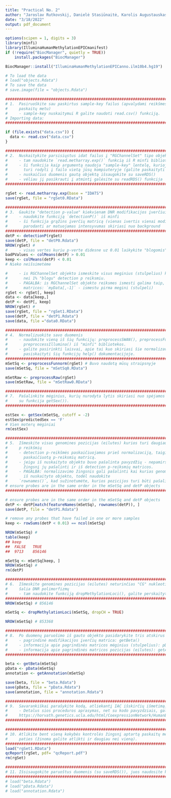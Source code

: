 ```yaml
---
title: "Practical No. 2"
author: "Jaroslav Rutkovskij, Danielė Stasiūnaitė, Karolis Augustauskas (JDK)"
date: "3/18/2022"
output: pdf_document
---
```

```r
options(scipen = 1, digits = 3)
library(minfi)
library(IlluminaHumanMethylationEPICmanifest)
if (!require("BiocManager", quietly = TRUE))
    install.packages("BiocManager")

BiocManager::install("IlluminaHumanMethylationEPICanno.ilm10b4.hg19")
```

```r
# To load the data
# load("objects.Rdata")
# To save the data
# save.image(file = "objects.Rdata")
```

```r
################################################################################################
# 1.  Pasiruoškite sau paskirtus sample-key failus (apvalydami reikšmes, panašiai kaip aptarėme
#     paskaitų metu)
#     - sample-key nuskaitymui R galite naudoti read.csv() funkciją.
# Importing data:
################################################################################################

if (file.exists("data.csv")) {
  data <- read.csv("data.csv")
}
```

```r
################################################################################################
# 2.  Nuskaitykite parsisiųstus idat failus į "RGChannelSet" tipo objektą
#     - tam naudokite `read.metharray.exp()` funkcią iš R minfi bibliotekos
#     - ši funkcija kaip argumentą naudoja "sample-key" lentelę, kurioje stulpelis Basename
#       turi rodyti į failo vietą jūsų kompiuteryje (galite paskaityti šios funkcijos help()).
#     - nuskaičius duomenis gautą objektą išsaugokite su saveRDS()
#     - vėliau jį pasikrauti į atmintį galėsite su readRDS() funkcija
################################################################################################

rgSet <- read.metharray.exp(base = "IDATS")
save(rgSet, file = "rgSet0.RData")
```

```r
################################################################################################
# 3.  Gaukite "detection p-value" kiekvienam DNR modifikacijos įverčiui
#     - naudokite funkciją `detectionP()` iš minfi
#     - ši funkcija grąžins įverčių matricą (vienas ivertis vienai modifikacijos reiksmei)
#       parodanti ar matuojamas intensyvumas skiriasi nuo background
################################################################################################
detP <- detectionP(rgSet)
save(detP, file = "detP0.Rdata")
NROW(rgSet) #
#     - visas vertes kuriu p-verte didesne uz 0.01 laikykite "blogomis"
badPValues <- colMeans(detP) > 0.01
keep <- colMeans(detP) < 0.01
# Nieko neišsimetėme

#     - is RGChannelSet objekto ismeskite visus meginius (stulpelius) kurie turi daugiau
#       nei 1% "blogu" detection p reiksmiu.
#     - PAGALBA: is RGChannelSet objekto reiksmes ismesti galima taip, kaip ir is
#       matricos: `myData[,-1]` - ismestu pirma megini (stulpeli)
rgSet <- rgSet[, keep]
data <- data[keep,]
detP <- detP[, keep]
NROW(rgSet) #
save(rgSet, file = "rgSet1.RData")
save(detP, file = "detP1.Rdata")
save(data, file ="data0.RData")
```

```r
####################################################################################################
# 4.  Normalizuokite savo duomenis
#     - naudokite vieną iš šių funkcijų: preprocessSWAN(), preprocessFunnorm() arba
#       preproccessIllumina() iš "minfi" bibliotekos.
#     - galite pasirinkti laisvai, apie tai kuo skiriasi šie normalizavimo būdai galite
#       pasiskaityti šių funkcijų help() dokumentacijoje.
####################################################################################################
mSetSq <- preprocessFunnorm(rgSet) # Buvo naudotą mūsų straipsnyje
save(mSetSq, file = "mSetSq0.RData")

mSetRaw <- preprocessRaw(rgSet)
save(mSetRaw, file = "mSetRaw0.RData")
```
```r
####################################################################################################
# 7.  Pašalinkite mėginius, kurių nurodyta lytis skiriasi nuo spėjamos lyties (spėjimus galite gauti
#     su funkcija getSex()).
####################################################################################################

estSex <- getSex(mSetSq, cutoff = -2)
estSex$predictedSex == 'F'
# Vien moterų mėginiai
rm(estSex)
```
```r
####################################################################################################
# 5.  Išmeskite visas genomines pozicijas (eilutes) kurios turi daugiau nei 1% "blogų" detection
#     p reikšmių
#     - detection p-reikšmės paskaičiuojamos prieš normalizaciją, taigi naudokite prieš tai
#       paskaičiuotą p-reiksmių matricą.
#     - jeigu iš nuskaityto objekto buvo pašalinta pavyzdžių - nepamirškite prieš atliekant šį
#       žingsnį jų pašalinti ir iš detection p-reiksmių matricos.
#     - PAGALBA: normalizavimo žingsnis gali pašalinti kai kurias genomines pozicijas (eilutes)
#       iš nuskaityto objekto, todėl naudokite
#     `rownames()`, kad sužinotumėte, kurios pozicijos turi būti pašalintos.
# ensure probes are in the same order in the mSetSq and detP objects
####################################################################################################

# ensure probes are in the same order in the mSetSq and detP objects
detP <- detP[match(featureNames(mSetSq), rownames(detP)), ]
save(detP, file = "detP1.Rdata")

# remove any probes that have failed in one or more samples
keep <- rowSums(detP < 0.01) == ncol(mSetSq)

NROW(mSetSq) #
table(keep)
## keep
##  FALSE   TRUE
##  9713    856146

mSetSq <- mSetSq[keep, ]
NROW(mSetSq) #
rm(detP)
```

```r
####################################################################################################
# 6.  Išmeskite genomines pozicijas (eilutes) neturinčias "CG" nukleotidų poros (CH) arba esančias
#     šalia DNR polimorfizmų
#     - tam naudokite funkciją dropMethylationLoci(), galite perskaityti jos help().
####################################################################################################
NROW(mSetSq) # 856146

mSetSq <- dropMethylationLoci(mSetSq, dropCH = TRUE)

NROW(mSetSq) # 853368
```

```r
####################################################################################################
# 8.  Po duomenų paruošimo iš gauto objekto pasidarykite tris atskirus objektus:
#     - pagrindinė modifikacijos įverčių matrica: getBeta()
#     - informacija apie pagrindinės matricos mėginius (stulpelius): pData()
#     - informacija apie pagrindinės matricos pozicijas (eilutes): getAnnotation()
####################################################################################################

beta <- getBeta(mSetSq)
pData <- pData(mSetSq)
annotation <- getAnnotation(mSetSq)

save(beta, file = "beta.Rdata")
save(pData, file = "pData.Rdata")
save(annotation, file = "annotation.Rdata")
```

```r
####################################################################################################
# 9.  Savarankiškai parašykite kodą, atliekantį IAC išskirčių išmetimą.
#     - Detalus sios proceduros aprasymas, net su kodo pavyzdziais, gali buti rastas cia:
#     https://horvath.genetics.ucla.edu/html/CoexpressionNetwork/HumanBrainTranscriptome/Identification%20and%20Removal%20of%20Outlier%20Samples.pdf)
####################################################################################################
```

```r
####################################################################################################
# 10. Atlikite bent vieną kokybės kontrolės žingsnį aptartą paskaitų metu, arba susigalvotą savo
#     paties (žinoma galite atlikti ir daugiau nei vieną).
####################################################################################################
load("rgSet1.RData")
qcReport(rgSet, pdf= "qcReport.pdf")
rm(rgSet)
```

```r
####################################################################################################
# 11. Išsisaugokite paruoštus duomenis (su saveRDS()), juos naudosite kitose užduotyse
####################################################################################################
# load("beta.Rdata")
# load("pData.Rdata")
# load("annotation.Rdata")
```
